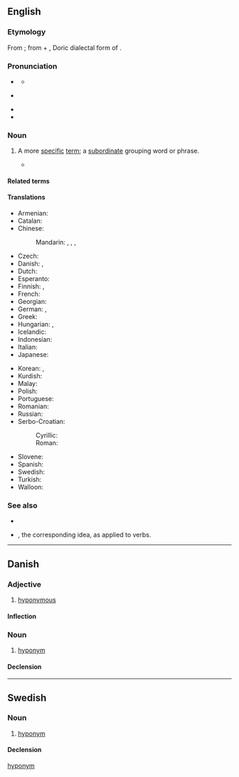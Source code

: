 {{also|Hyponym}}
==English==

===Etymology===
From {{affix|en|hypo-|gloss1=under|-onym|gloss2=name; word}}; from {{der|en|grc|ὑπό||under}} + {{m|grc|ὄνυμα}}, Doric dialectal form of {{m|grc|ὄνομα||name}}.

===Pronunciation===
* {{a|UK}} {{IPA|en|/ˈhaɪpəʊ.nɪm/|/ˈhaɪpə.nɪm/}}
** {{homophone|en|hypernym}}
* {{a|US|Canada}} {{IPA|en|/ˈhaɪ.poʊ.nɪm/|/ˈhaɪpə.nɪm/}}
* {{rhymes|en|ɪm}}
* {{audio|en|En-ca-hyponym.ogg|Audio (Canada)}}

===Noun===
{{en-noun}}

# {{lb|en|semantics}} A more [[specific]] [[term]]; a [[subordinate]] grouping word or phrase.
#: {{ux|en|“Dog” is a '''hyponym''' of “animal”.}}
#* {{quote-book|en|year=1977|author=Ruth Kempson|title=Semantic Theory|location=Cambridge|publisher=Cambridge University Press|isbn=0521216133|page=86|passage=''Woman'' itself has as other '''hyponyms''', ''sculptress'' and ''waitress'', but is itself a '''hyponym''' of ''adult''.}}
#: {{ant|en|hyperonym|hypernym}}
#: {{coordinate terms|en|meronym}}

====Related terms====
{{rel3|en
|hyponymic
|hyponymous
|hyponymy}}

====Translations====
{{trans-top|more specific word}}
* Armenian: {{t|hy|տեսականիշ}}
* Catalan: {{t+|ca|hipònim|m}}
* Chinese:
*: Mandarin: {{t|cmn|下義詞}}, {{t|cmn|下义词|tr=xiàyìcí}}, {{t|cmn|下位詞}}, {{t|cmn|下位词|tr=xiàwèicí}}
* Czech: {{t+|cs|hyponymum|n}}
* Danish: {{t+|da|hyponym|n}}, {{t+|da|underbegreb|n}}
* Dutch: {{t+|nl|hyponiem|n}}
* Esperanto: {{t|eo|hiponimo}}
* Finnish: {{t+|fi|alakäsite}}, {{t+|fi|hyponyymi}}
* French: {{t+|fr|hyponyme|m}}
* Georgian: {{t|ka|ჰიპონიმი}}
* German: {{t+|de|Unterbegriff|m}}, {{t+|de|Hyponym|n}}
* Greek: {{t+|el|υπώνυμο|n}}
* Hungarian: {{t+|hu|hiponima}}, {{t|hu|[[alárendelt]] [[fogalom]]/[[név]]/[[kifejezés]]}}
* Icelandic: {{t+|is|undirheiti|n}}
* Indonesian: {{t+|id|hiponim}}
* Italian: {{t+|it|iponimo|m}}
* Japanese: {{t+|ja|下位語|tr=[[かいご]], kaigo}}
{{trans-mid}}
* Korean: {{t+|ko|하위어}}, {{t+|ko|하의어}}
* Kurdish: {{t+|ku|hîponîm}}
* Malay: {{t|ms|hiponim}}
* Polish: {{t+|pl|hiponim|m-in}}
* Portuguese: {{t+|pt|hipónimo|m}}
* Romanian: {{t|ro|hiponim|n}}
* Russian: {{t+|ru|гипо́ним|m}}
* Serbo-Croatian:
*: Cyrillic: {{t|sh|хипо̀нӣм|m}}
*: Roman: {{t+|sh|hipònīm|m}}
* Slovene: {{t|sl|podpomenka|f}}
* Spanish: {{t+|es|hipónimo|m}}
* Swedish: {{t+|sv|hyponym|c}}
* Turkish: {{t|tr|alt kavram}}
* Walloon: {{t+|wa|dizotrin mot|m}}
{{trans-bottom}}

===See also===
* {{projectlink|wikipedia}}
* {{l|en|troponym}}, the corresponding idea, as applied to verbs.

----

==Danish==

===Adjective===
{{da-adj}}

# [[hyponymous]]

====Inflection====
{{da-infl-adj}}

===Noun===
{{da-noun|et|er}}

# [[hyponym#English|hyponym]]
#: {{syn|da|underbegreb}}

====Declension====
{{da-decl|et|er}}

----

==Swedish==

===Noun===
{{sv-noun|c}}

# [[#English|hyponym]]

====Declension====
{{sv-infl-noun-c-er}}

[[Category:sv:Semantics|hyponym]]
